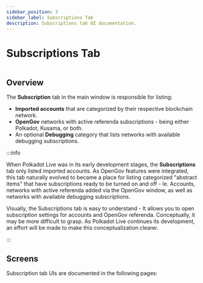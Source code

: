 ```yaml
---
sidebar_position: 3
sidebar_label: Subscriptions Tab
description: Subscriptions tab UI documentation.
---
```



# Subscriptions Tab

<Img url="/img/ui/ui-main-subscriptions-tab.png" maxHeight="500px" />

## Overview

The **Subscription** tab in the main window is responsible for listing:
- **Imported accounts** that are categorized by their respective blockchain network.
- **OpenGov** networks with active referenda subscriptions - being either Polkadot, Kusama, or both.
- An optional **Debugging** category that lists networks with available debugging subscriptions.


:::info

When Polkadot Live was in its early development stages, the **Subscriptions** tab only listed imported accounts. As OpenGov features were integrated, this tab naturally evolved to became a place for listing categorized "abstract items" that have subscriptions ready to be turned on and off - Ie. Accounts, networks with active referenda added via the OpenGov window, as well as networks with available debugging subscriptions.

Visually, the Subscriptions tab is easy to understand - It allows you to open subscription settings for accounts and OpenGov referenda. Conceptually, it may be more difficult to grasp. As Polkadot Live continues its development, an effort will be made to make this conceptualization clearer.

:::

## Screens

Subscription tab UIs are documented in the following pages:

<DocCardList />
